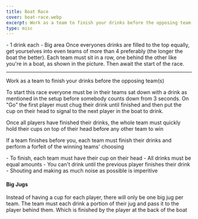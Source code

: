 ```yaml
---
title: Boat Race
cover: boat-race.webp
excerpt: Work as a team to finish your drinks before the opposing team(s)
type: misc
---
```


<GameHero
  cover="/BeerGoggleGames/images/boat-race.webp"
  alt="Boat Race"
/>

<GameSection title="Equipment" icon="/BeerGoggleGames/images/liquor.webp">
-   1 drink each
-   Big area
</GameSection>

<GameSection title="Setup" icon="/BeerGoggleGames/images/settings.webp">
Once everyones drinks are filled to the top equally, get yourselves into even teams of more than 4 preferably (the longer the boat the better). Each team must sit in a row, one behind the other like you're in a boat, as shown in the picture. Then await the start of the race.

* * *
</GameSection>

<GameSection title="Aim of the Game" icon="/BeerGoggleGames/images/target.webp">
<p>Work as a team to finish your drinks before the opposing team(s)</p>
</GameSection>

<GameSection title="How to Play" icon="/BeerGoggleGames/images/question.webp">
To start this race everyone must be in their teams sat down with a drink as mentioned in the setup before somebody counts down from 3 seconds. On "Go" the first player must chug their drink until finished and then put the cup on their head to signal to the next player in the boat to drink.

Once all players have finished their drinks, the whole team must quickly hold their cups on top of their head before any other team to win

If a team finishes before you, each team must finish their drinks and perform a forfeit of the winning teams' choosing
</GameSection>

<GameSection title="Rules" icon="/BeerGoggleGames/images/rules.webp">
-   To finish, each team must have their cup on their head
-   All drinks must be equal amounts
-   You can't drink until the previous player finishes their drink
-   Shouting and making as much noise as possible is imperitive
</GameSection>

<GameSection title="Special Edition" icon="/BeerGoggleGames/images/special.webp">

<h4>Big Jugs</h4>

<p>Instead of having a cup for each player, there will only be one big jug per team. The team must each drink a portion of their jug and pass it to the player behind them. Which is finished by the player at the back of the boat</p>
</GameSection>

<ShareButtons title="Boat Race" />

<FeedbackCard>
</FeedbackCard>

